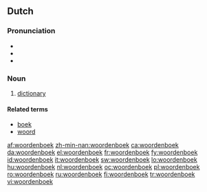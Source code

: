 ==Dutch==
{{wikipedia|lang=nl}}

===Pronunciation===
* {{audio|Nl-woordenboek.ogg|audio}}
* {{IPA|/ˈwɔːrdənbuk/|lang=nl}}
* {{hyphenation|woor|den|boek}}

===Noun===
{{nl-noun|g=n|woordenboeken|woordenboekje}}

# [[dictionary]]

====Related terms====
* [[boek]]
* [[woord]]

[[af:woordenboek]]
[[zh-min-nan:woordenboek]]
[[ca:woordenboek]]
[[da:woordenboek]]
[[el:woordenboek]]
[[fr:woordenboek]]
[[fy:woordenboek]]
[[id:woordenboek]]
[[it:woordenboek]]
[[sw:woordenboek]]
[[lo:woordenboek]]
[[hu:woordenboek]]
[[nl:woordenboek]]
[[oc:woordenboek]]
[[pl:woordenboek]]
[[ro:woordenboek]]
[[ru:woordenboek]]
[[fi:woordenboek]]
[[tr:woordenboek]]
[[vi:woordenboek]]
